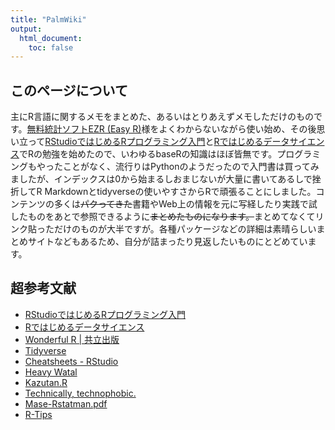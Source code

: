 ```yaml
---
title: "PalmWiki"
output:
  html_document:
    toc: false
---
```


## このページについて

主にR言語に関するメモをまとめた、あるいはとりあえずメモしただけのものです。[無料統計ソフトEZR (Easy R)](http://www.jichi.ac.jp/saitama-sct/SaitamaHP.files/statmed.html)様をよくわからないながら使い始め、その後思い立って[RStudioではじめるRプログラミング入門](https://www.oreilly.co.jp/books/9784873117157/)と[Rではじめるデータサイエンス](https://www.oreilly.co.jp/books/9784873118147/)でRの勉強を始めたので、いわゆるbaseRの知識はほぼ皆無です。プログラミングもやったことがなく、流行りはPythonのようだったので入門書は買ってみましたが、インデックスは0から始まるしおまじないが大量に書いてあるしで挫折してR Markdownとtidyverseの使いやすさからRで頑張ることにしました。コンテンツの多くは~~パクってきた~~書籍やWeb上の情報を元に写経したり実践で試したものをあとで参照できるように~~まとめたものになります。~~まとめてなくてリンク貼っただけのものが大半ですが。各種パッケージなどの詳細は素晴らしいまとめサイトなどもあるため、自分が詰まったり見返したいものにとどめています。

## 超参考文献

- [RStudioではじめるRプログラミング入門](https://www.oreilly.co.jp/books/9784873117157/)
- [Rではじめるデータサイエンス](https://www.oreilly.co.jp/books/9784873118147/)
- [Wonderful R | 共立出版](https://www.kyoritsu-pub.co.jp/series/205/)
- [Tidyverse](https://www.tidyverse.org/)
- [Cheatsheets - RStudio](https://www.rstudio.com/resources/cheatsheets/)
- [Heavy Watal](https://heavywatal.github.io/)
- [Kazutan.R](https://kazutan.github.io/kazutanR/index.html)
- [Technically, technophobic.](https://notchained.hatenablog.com/)
- [Mase-Rstatman.pdf](https://cran.ism.ac.jp/doc/contrib/manuals-jp/Mase-Rstatman.pdf)
- [R-Tips](http://cse.naro.affrc.go.jp/takezawa/r-tips/r.html)

